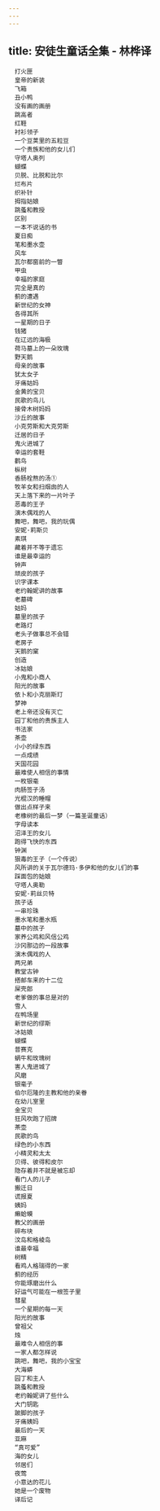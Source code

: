 ```yaml
---
---
---
```

title: 安徒生童话全集 - 林桦译
---


```
　打火匣
　皇帝的新装
　飞箱
　丑小鸭
　没有画的画册
　跳高者
　红鞋
　衬衫领子
　一个豆荚里的五粒豆
　一个贵族和他的女儿们
　守塔人奥列
　蝴蝶
　贝脱、比脱和比尔
　烂布片
　织补针
　拇指姑娘
　跳蚤和教授
　区别
　一本不说话的书
　夏日痴
　笔和墨水壶
　风车
　瓦尔都窗前的一瞥
　甲虫
　幸福的家庭
　完全是真的
　蓟的遭遇
　新世纪的女神
　各得其所
　一星期的日子
　钱猪
　在辽远的海极
　荷马墓上的一朵玫瑰
　野天鹅
　母亲的故事
　犹太女子
　牙痛姑妈
　金黄的宝贝
　民歌的鸟儿
　接骨木树妈妈
　沙丘的故事
　小克劳斯和大克劳斯
　迁居的日子
　鬼火进城了
　幸运的套鞋
　鹳鸟
　枞树
　香肠栓熬的汤①
　牧羊女和扫烟囱的人
　天上落下来的一片叶子
　恶毒的王子
　演木偶戏的人
　舞吧，舞吧，我的玩偶
　安妮·莉斯贝
　素琪
　藏着并不等于遗忘
　谁是最幸运的
　钟声
　顽皮的孩子
　识字课本
　老约翰妮讲的故事
　老墓碑
　姑妈
　墓里的孩子
　老路灯
　老头子做事总不会错
　老房子
　天鹅的窠
　创造
　冰姑娘
　小鬼和小商人
　阳光的故事
　依卜和小克丽斯玎
　梦神
　老上帝还没有灭亡
　园丁和他的贵族主人
　书法家
　茶壶
　小小的绿东西
　一点成绩
　天国花园
　最难使人相信的事情
　一枚银毫
　肉肠签子汤
　光棍汉的睡帽
　做出点样子来
　老橡树的最后一梦（一篇圣诞童话）
　字母读本
　沼泽王的女儿
　跑得飞快的东西
　钟渊
　狠毒的王子（一个传说）
　风所讲的关于瓦尔德玛·多伊和他的女儿们的事
　踩面包的姑娘
　守塔人奥勒
　安妮·莉丝贝特
　孩子话
　一串珍珠
　墨水笔和墨水瓶
　墓中的孩子
　家养公鸡和风信公鸡
　沙冈那边的一段故事
　演木偶戏的人
　两兄弟
　教堂古钟
　搭邮车来的十二位
　屎壳郎
　老爹做的事总是对的
　雪人
　在鸭场里
　新世纪的缪斯
　冰姑娘
　蝴蝶
　普赛克
　蜗牛和玫瑰树
　害人鬼进城了
　风磨
　银毫子
　伯尔厄隆的主教和他的亲眷
　在幼儿室里
　金宝贝
　狂风吹跑了招牌
　茶壶
　民歌的鸟
　绿色的小东西
　小精灵和太太
　贝得、彼得和皮尔
　隐存着并不就是被忘却
　看门人的儿子
　搬迁日
　谎报夏
　姨妈
　癞蛤蟆
　教父的画册
　碎布块
　汶岛和格棱岛
　谁最幸福
　树精
　看鸡人格瑞得的一家
　蓟的经历
　你能琢磨出什么
　好运气可能在一根签子里
　彗星
　一个星期的每一天
　阳光的故事
　曾祖父
　烛
　最难令人相信的事
　一家人都怎样说
　跳吧，舞吧，我的小宝宝
　大海蟒
　园丁和主人
　跳蚤和教授
　老约翰妮讲了些什么
　大门钥匙
　跛脚的孩子
　牙痛姨妈
　最后的一天
　亚麻
　“真可爱”
　海的女儿
　邻居们
　夜莺
　小意达的花儿
　她是一个废物
　译后记
```